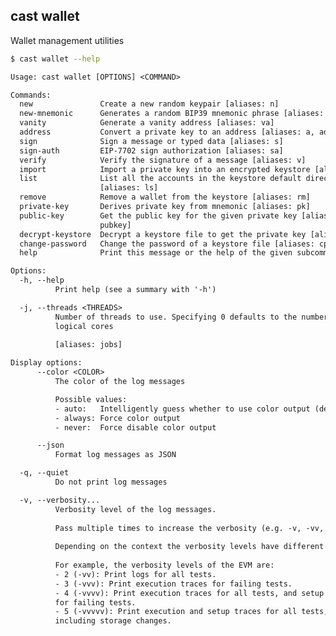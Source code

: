 ## cast wallet

Wallet management utilities

```bash
$ cast wallet --help
```

```txt
Usage: cast wallet [OPTIONS] <COMMAND>

Commands:
  new               Create a new random keypair [aliases: n]
  new-mnemonic      Generates a random BIP39 mnemonic phrase [aliases: nm]
  vanity            Generate a vanity address [aliases: va]
  address           Convert a private key to an address [aliases: a, addr]
  sign              Sign a message or typed data [aliases: s]
  sign-auth         EIP-7702 sign authorization [aliases: sa]
  verify            Verify the signature of a message [aliases: v]
  import            Import a private key into an encrypted keystore [aliases: i]
  list              List all the accounts in the keystore default directory
                    [aliases: ls]
  remove            Remove a wallet from the keystore [aliases: rm]
  private-key       Derives private key from mnemonic [aliases: pk]
  public-key        Get the public key for the given private key [aliases:
                    pubkey]
  decrypt-keystore  Decrypt a keystore file to get the private key [aliases: dk]
  change-password   Change the password of a keystore file [aliases: cp]
  help              Print this message or the help of the given subcommand(s)

Options:
  -h, --help
          Print help (see a summary with '-h')

  -j, --threads <THREADS>
          Number of threads to use. Specifying 0 defaults to the number of
          logical cores
          
          [aliases: jobs]

Display options:
      --color <COLOR>
          The color of the log messages

          Possible values:
          - auto:   Intelligently guess whether to use color output (default)
          - always: Force color output
          - never:  Force disable color output

      --json
          Format log messages as JSON

  -q, --quiet
          Do not print log messages

  -v, --verbosity...
          Verbosity level of the log messages.
          
          Pass multiple times to increase the verbosity (e.g. -v, -vv, -vvv).
          
          Depending on the context the verbosity levels have different meanings.
          
          For example, the verbosity levels of the EVM are:
          - 2 (-vv): Print logs for all tests.
          - 3 (-vvv): Print execution traces for failing tests.
          - 4 (-vvvv): Print execution traces for all tests, and setup traces
          for failing tests.
          - 5 (-vvvvv): Print execution and setup traces for all tests,
          including storage changes.
```